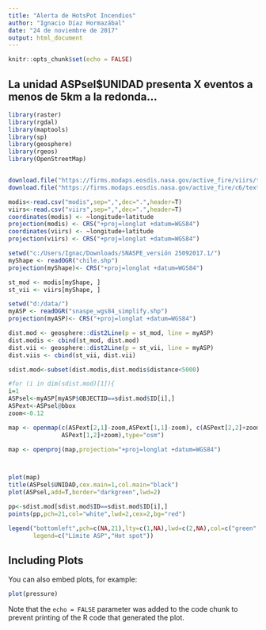```yaml
---
title: "Alerta de HotsPot Incendios"
author: "Ignacio Díaz Hormazábal"
date: "24 de noviembre de 2017"
output: html_document
---
```


```r
knitr::opts_chunk$set(echo = FALSE)
```

## La unidad ASPsel$UNIDAD presenta X eventos a menos de 5km a la redonda...

```r

library(raster)
library(rgdal)
library(maptools)
library(sp)
library(geosphere)
library(rgeos)
library(OpenStreetMap)


download.file("https://firms.modaps.eosdis.nasa.gov/active_fire/viirs/text/VNP14IMGTDL_NRT_South_America_24h.csv" ,"modis", method="auto", quiet = FALSE, mode = "w",cacheOK = TRUE,extra = getOption("download.file.extra"))
download.file("https://firms.modaps.eosdis.nasa.gov/active_fire/c6/text/MODIS_C6_South_America_24h.csv" ,"viirs", method="auto", quiet = FALSE, mode = "w",cacheOK = TRUE,extra = getOption("download.file.extra"))

modis<-read.csv("modis",sep=",",dec=".",header=T)
viirs<-read.csv("viirs",sep=",",dec=".",header=T)
coordinates(modis) <- ~longitude+latitude
projection(modis) <- CRS("+proj=longlat +datum=WGS84")
coordinates(viirs) <- ~longitude+latitude
projection(viirs) <- CRS("+proj=longlat +datum=WGS84")

setwd("c:/Users/Ignac/Downloads/SNASPE_versión 25092017.1/")
myShape <- readOGR("chile.shp")
projection(myShape)<- CRS("+proj=longlat +datum=WGS84")

st_mod <- modis[myShape, ]
st_vii <- viirs[myShape, ]

setwd("d:/data/")
myASP <- readOGR("snaspe_wgs84_simplify.shp")
projection(myASP)<- CRS("+proj=longlat +datum=WGS84")

dist.mod <- geosphere::dist2Line(p = st_mod, line = myASP)
dist.modis <- cbind(st_mod, dist.mod)
dist.vii <- geosphere::dist2Line(p = st_vii, line = myASP)
dist.viis <- cbind(st_vii, dist.vii)

sdist.mod<-subset(dist.modis,dist.modis$distance<5000)

#for (i in dim(sdist.mod)[1]){
i=1
ASPsel<-myASP[myASP$OBJECTID==sdist.mod$ID[i],]
ASPext<-ASPsel@bbox
zoom<-0.12

map <- openmap(c(ASPext[2,1]-zoom,ASPext[1,1]-zoom), c(ASPext[2,2]+zoom, 
               ASPext[1,2]+zoom),type="osm")

map <- openproj(map,projection="+proj=longlat +datum=WGS84")



plot(map)
title(ASPsel$UNIDAD,cex.main=1,col.main="black")
plot(ASPsel,add=T,border="darkgreen",lwd=2)

pp<-sdist.mod[sdist.mod$ID==sdist.mod$ID[i],]
points(pp,pch=21,col="white",lwd=2,cex=2,bg="red")

legend("bottomleft",pch=c(NA,21),lty=c(1,NA),lwd=c(2,NA),col=c("green","red"), 
       legend=c("Límite ASP","Hot spot"))

```

## Including Plots

You can also embed plots, for example:

```r
plot(pressure)
```

Note that the `echo = FALSE` parameter was added to the code chunk to prevent printing of the R code that generated the plot.
